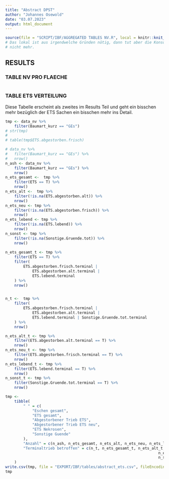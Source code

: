```yaml
---
title: "Abstract DPST"
author: "Johannes Osewold"
date: "03.07.2023"
output: html_document
---
```


```r
source(file = "SCRIPT/IBF/AGGREGATED TABLES NV.R", local = knitr::knit_global())
# Das lokal ist aus irgendwelche Gründen nötig, dann tut aber die Konsole rechts
# nicht mehr.
```

## RESULTS


### TABLE NV PRO FLAECHE

```r


```



### TABLE ETS VERTEILUNG

Diese Tabelle erscheint als zweites im Results Teil und geht ein bisschen mehr bezüglich der ETS Sachen  ein bisschen mehr ins Detail.
```r
tmp <- data_nv %>% 
	filter(Baumart_kurz == "GEs")
# str(tmp)
# 
# table(tmp$ETS.abgestorben.frisch)

# data_nv %>% 
# 	filter(Baumart_kurz == "GEs") %>% 
# 	nrow()
n_ash <- data_nv %>% 
	filter(Baumart_kurz == "GEs") %>% 
	nrow()
n_ets_gesamt <-  tmp %>% 
	filter(ETS == T) %>% 
	nrow()
n_ets_alt <-  tmp %>% 
	filter(!is.na(ETS.abgestorben.alt)) %>% 
	nrow()
n_ets_neu <- tmp %>% 
	filter(!is.na(ETS.abgestorben.frisch)) %>% 
	nrow()
n_ets_lebend <- tmp %>% 
	filter(!is.na(ETS.lebend)) %>% 
	nrow()
n_sonst <- tmp %>% 
	filter(!is.na(Sonstige.Gruende.tot)) %>%
	nrow()
				 	
n_ets_gesamt_t <- tmp %>%
	filter(ETS == T) %>%
	filter(
		ETS.abgestorben.frisch.terminal |
			ETS.abgestorben.alt.terminal |
			ETS.lebend.terminal
	) %>%
	nrow()


n_t <- 	tmp %>%
	filter(
		ETS.abgestorben.frisch.terminal |
			ETS.abgestorben.alt.terminal |
			ETS.lebend.terminal | Sonstige.Gruende.tot.terminal
	) %>%
	nrow()

n_ets_alt_t <- tmp %>% 
	filter(ETS.abgestorben.alt.terminal == T) %>% 
	nrow()
n_ets_neu_t <- tmp %>% 
	filter(ETS.abgestorben.frisch.terminal == T) %>% 
	nrow()
n_ets_lebend_t <- tmp %>% 
	filter(ETS.lebend.terminal == T) %>% 
	nrow()
n_sonst_t <- tmp %>% 
	filter(Sonstige.Gruende.tot.terminal == T) %>% 
	nrow()

tmp <-
	tibble(
		" " = c(
			"Eschen gesamt",
			"ETS gesamt",
			"Abgestorbener Trieb ETS",
			"Abgestorbener Trieb ETS neu",
			"ETS Nekrosen",
			"Sonstige Guende"
		),
		"Anzahl" = c(n_ash, n_ets_gesamt, n_ets_alt, n_ets_neu, n_ets_lebend, n_sonst),
		"Terminaltrieb betroffen" = c(n_t, n_ets_gesamt_t, n_ets_alt_t,
																	n_ets_neu_t, n_ets_lebend_t, 
																	n_sonst_t)
	)
write.csv(tmp, file = "EXPORT/IBF/tables/abstract_ets.csv", fileEncoding = "UTF-8")
tmp

```



```r


```





